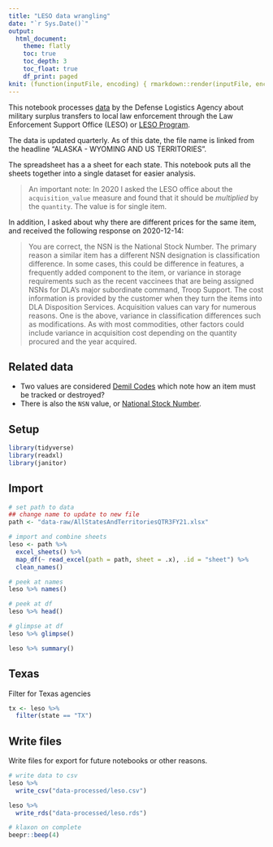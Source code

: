 ```yaml
---
title: "LESO data wrangling"
date: "`r Sys.Date()`"
output:
  html_document:
    theme: flatly
    toc: true
    toc_depth: 3
    toc_float: true
    df_print: paged
knit: (function(inputFile, encoding) { rmarkdown::render(inputFile, encoding = encoding, output_dir = "docs") })
---
```


This notebook processes [data](https://www.dla.mil/DispositionServices/Offers/Reutilization/LawEnforcement/PublicInformation/) by the Defense Logistics Agency about military surplus transfers to local law enforcement through the Law Enforcement Support Office (LESO) or [LESO Program](https://www.dla.mil/DispositionServices/Offers/Reutilization/LawEnforcement/).

The data is updated quarterly. As of this date, the file name is linked from the headline "ALASKA - WYOMING AND US TERRITORIES".

The spreadsheet has a a sheet for each state. This notebook puts all the sheets together into a single dataset for easier analysis.

> An important note: In 2020 I asked the LESO office about the `acquisition_value` measure and found that it should be *multiplied* by the `quantity`. The value is for single item.

In addition, I asked about why there are different prices for the same item, and received the following response on 2020-12-14:

> You are correct, the NSN is the National Stock Number.
> The primary reason a similar item has a different NSN designation is classification difference.  In some cases, this could be difference in features, a frequently added component to the item, or variance in storage requirements such as the recent vaccinees that are being assigned NSNs for DLA’s major subordinate command, Troop Support. 
> The cost information is provided by the customer when they turn the items into DLA Disposition Services. Acquisition values can vary for numerous reasons. One is the above, variance in classification differences such as modifications. As with most commodities, other factors could include variance in acquisition cost depending on the quantity procured and the year acquired.

## Related data

- Two values are considered [Demil Codes](https://www.dla.mil/HQ/LogisticsOperations/Services/FIC/DEMILCoding/DEMILCodes/) which note how an item must be tracked or destroyed?
- There is also the `NSN` value, or [National Stock Number](https://www.dla.mil/AboutDLA/News/NewsArticleView/Article/1933320/what-is-a-national-stock-number/).

## Setup

```r
library(tidyverse)
library(readxl)
library(janitor)
```

## Import

```r
# set path to data
## change name to update to new file
path <- "data-raw/AllStatesAndTerritoriesQTR3FY21.xlsx"

# import and combine sheets
leso <- path %>%
  excel_sheets() %>%
  map_df(~ read_excel(path = path, sheet = .x), .id = "sheet") %>% 
  clean_names()

# peek at names
leso %>% names()
```

```r
# peek at df
leso %>% head()

```

```r
# glimpse at df
leso %>% glimpse()
```

```r
leso %>% summary()
```

## Texas

Filter for Texas agencies

```r
tx <- leso %>% 
  filter(state == "TX")

```

## Write files

Write files for export for future notebooks or other reasons.

```r

# write data to csv
leso %>% 
  write_csv("data-processed/leso.csv")

leso %>% 
  write_rds("data-processed/leso.rds")

# klaxon on complete
beepr::beep(4)
```

